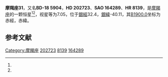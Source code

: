{{Starbox begin
| name = 摩羯座31
}}
{{Starbox observe
| epoch = [[J2000.0|J2000.0]]
| constell = [[摩羯座|摩羯座]]<ref name=SIMBAD>{{cite web
 | url=http://simbad.u-strasbg.fr/simbad/sim-id?Ident=HR+8139
 | title=Pulsating variable Star
 | publisher=Centre de Données astronomiques de Strasbourg
 | work=SIMBAD
 | accessdate=2012-07-13
 | archive-date=2016-03-19
 | archive-url=https://web.archive.org/web/20160319020035/http://simbad.u-strasbg.fr/simbad/sim-id?Ident=HR+8139
 | dead-url=no
 }}</ref><ref name=DATA>{{cite web
 | url=http://vizier.u-strasbg.fr/viz-bin/VizieR-5?-out.add=.&-source=5050&-corr=PK=HR&-out.max=9999&HR=8139
 | title=VizieR Detailed Page
 | accessdate=2012-07-13
 | archive-date=2016-03-05
 | archive-url=https://web.archive.org/web/20160305195027/http://vizier.u-strasbg.fr/viz-bin/VizieR-5?-out.add=.&-source=5050&-corr=PK=HR&-out.max=9999&HR=8139
 | dead-url=no
 }}</ref>
| 星官 = 
| ra = {{RA|21|18|15.7}}<ref name=SIMBAD /><ref name=DATA />
| dec = {{DEC|-17|27|44}}<ref name=SIMBAD /><ref name=DATA />
| appmag_v = 7.05<ref name=SIMBAD /><ref name=DATA />
}}
{{Starbox character
| class = F2V<ref name=SIMBAD /><ref name=DATA />
| b-v = 0.34<ref name=SIMBAD /><ref name=DATA />
| u-b = <ref name=SIMBAD /><ref name=DATA />
| r-i = <ref name=SIMBAD /><ref name=DATA />
| variable = 
}}
{{Starbox astrometry
| radial_v = 
| prop_mo_ra = -7
| parallax = 
| p_error = 
}}
{{Starbox catalog
| names =BD-18 5904，[[SAO星表|SAO]] 164289，[[HD星表|HD]] 202723，[[HR星表|HR]] 8139}}
{{Starbox reference |Simbad=HR+8139}}
{{Starbox end}}

'''摩羯座31'''，又名'''BD-18 5904'''，'''HD 202723'''、'''SAO 164289'''、'''HR 8139'''，是[[摩羯座|摩羯座]]的一颗恒星<ref name=SIMBAD /><ref name=DATA />，视星等为7.05，位于[[銀道座標系|銀經]]32.4，[[銀道座標系|銀緯]]-40.11，其[[B1900.0|B1900.0]]坐标为赤經{{RA|21|12|40}}，赤緯{{DEC|-17|-40.11|54}}。

== 参考文献 ==
{{reflist}}

{{star-stub}}

{{摩羯座恒星}}
[[Category:摩羯座|Category:摩羯座]]
[[Category:HD和HDE天體|202723]]
[[Category:HR天體|8139]]
[[Category:SAO天體|164289]]